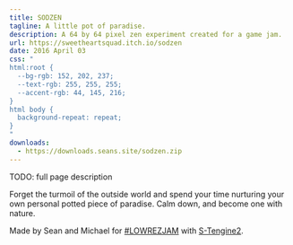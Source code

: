 ```yaml
---
title: SODZEN
tagline: A little pot of paradise.
description: A 64 by 64 pixel zen experiment created for a game jam.
url: https://sweetheartsquad.itch.io/sodzen
date: 2016 April 03
css: "
html:root {
  --bg-rgb: 152, 202, 237;
  --text-rgb: 255, 255, 255;
  --accent-rgb: 44, 145, 216;
}
html body {
  background-repeat: repeat;
}
"
downloads:
  - https://downloads.seans.site/sodzen.zip
---
```


TODO: full page description


Forget the turmoil of the outside world and spend your time nurturing your own personal potted piece of paradise. Calm down, and become one with nature.

Made by Sean and Michael for [#LOWREZJAM](https://itch.io/jam/lowrezjam2016) with [S-Tengine2](https://github.com/SweetheartSquad/S-Tengine2).
